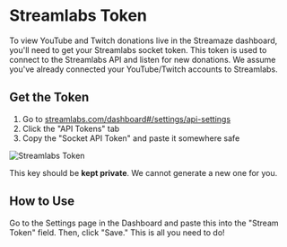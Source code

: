 
# Streamlabs Token

To view YouTube and Twitch donations live in the Streamaze dashboard, you'll need to get your Streamlabs socket token. This token is used to connect to the Streamlabs API and listen for new donations. We assume you've already connected your YouTube/Twitch accounts to Streamlabs.

## Get the Token

1. Go to [streamlabs.com/dashboard#/settings/api-settings](https://streamlabs.com/dashboard#/settings/api-settings)
2. Click the "API Tokens" tab
3. Copy the "Socket API Token" and paste it somewhere safe

![Streamlabs Token](/images/donations/streamlabs-token.png)

<Callout emoji="🔐">
    This key should be <b>kept private</b>. We cannot generate a new one for you.
</Callout>

## How to Use

Go to the Settings page in the Dashboard and paste this into the "Stream Token" field. Then, click "Save." This is all you need to do!